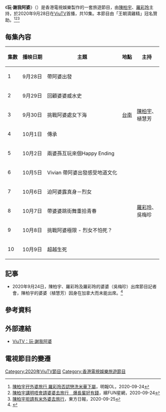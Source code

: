 {{电视节目信息框
| 名称 = 玩‧謝我阿婆
| 英文名称 = Travel with Grandma
| 图片 = Travel with Grandma.jpg
| 格式 = 旅遊，親情
| 主持 = [[陳柏宇|陳柏宇]]、植慧芳<br>[[羅彩玲|羅彩玲]]、吳梅珍
| 旁白 = 卡比
| 语言 = [[粵語|粵語]]
| 国家 = {{HKG}}
| 集数 = 10
| 每集长度 = 30分鐘（含廣告）
| 製作年份 = 2018年
| 監製 = {{tsl|yue|周雅霏}}
| 導演 = 水一易
| 外景 = {{TWN}}[[台南|台南]]<br>{{MEX}}
| 电视网 = [[ViuTV|ViuTV]]
| 图像制式 = [[16:9|16:9]]；[[高清电视|高清电视]] [[1080i|1080i]]
| 开始 = {{start date|2020|09|28}}
| 结束 = {{start date|2020|10|09}}
| 播出时间 = 逢星期一至五 22:30-23:00
| 制作公司 = [[香港電視娛樂|香港電視娛樂]]
}}
《'''玩‧謝我阿婆'''》（{{lang-en|Travel with Grandma}}）是香港電視娛樂製作的一套旅遊節目，由[[陳柏宇|陳柏宇]]、[[羅彩玲|羅彩玲]]主持，於2020年9月28日在[[ViuTV|ViuTV]]首播，共10集。本節目由「王朝滴雞精」冠名贊助。<ref>[https://ol.mingpao.com/ldy/showbiz/latest/20200924/1600937336082/ 陳柏宇孖外婆旅行 羅彩玲否認戀洗米華下屬]，明報OL，2020-09-24</ref><ref>[https://hk.on.cc/hk/bkn/cnt/entertainment/20200924/bkn-20200924190316696-0924_00862_001.html 陳柏宇講明唔會請婆婆去旅行　爆長輩好有錢]，繽FUN星網，2020-09-24</ref><ref>[https://orientaldaily.on.cc/cnt/entertainment/20200925/00282_012.html 陳柏宇拒請有米外婆去旅行]，東方日報，2020-09-25</ref>

== 每集內容 ==
{| class="wikitable"
! 集數 !! 播映日期 !! 主題 !! 地點 !! 主持
|-
| 1 || 9月28日 || 帶阿婆出發 || rowspan="5"|{{TWN}}[[台南|台南]] || rowspan="5"| [[陳柏宇|陳柏宇]]、<br>植慧芳
|-
| 2 || 9月29日 || 回顧婆婆威水史
|-
| 3 || 9月30日 || 挑戰阿婆處女下海
|-
| 4 || 10月1日 || 傳承
|-
| 5 || 10月2日 || 兩婆孫互玩來個Happy Ending
|-
| 6 || 10月5日 || Vivian 帶阿婆出發感受地道文化 || rowspan="5"|{{MEX}} || rowspan="5"| [[羅彩玲|羅彩玲]]、<br>吳梅珍
|-
| 7 || 10月6日 || 迫阿婆露真身－烈女
|-
| 8 || 10月7日 || 帶婆婆跳街舞重拾青春
|-
| 9 || 10月8日 || 挑戰阿婆極限 - 烈女不怕死？
|-
| 10 || 10月9日 || 超越生死
|}

== 記事 ==
* 2020年9月24日，陳柏宇、羅彩玲及羅彩玲的婆婆（吳梅珍）出席節目記者會，陳柏宇的婆婆（植慧芳）因身在加拿大而未能出席。<ref>{{Facebook post |video = y | user = |id =619565352062307 |title =《玩・謝我阿婆》記者會FB LIVE📡 |name =ViuTV |date = 2020-09-24|language= yue}}</ref>

== 參考資料 ==
{{reflist}}

== 外部連結 ==
* [https://viu.tv/encore/travel-with-grandma ViuTV：玩‧謝我阿婆] {{Wayback|url=https://viu.tv/encore/travel-with-grandma |date=20201102005841 }}

== 電視節目的變遷 ==
{{電視節目的變遷
| 電視台 = {{HKG}} [[ViuTV|ViuTV]]
| 播放檔次 = 星期一至五 22:30－23:00
| 上一節目 = [[踢館|踢館]]<br>（2020年9月7日－2020年9月25日）
| 節目名稱 = 玩‧謝我阿婆<br>（2020年9月28日－2020年10月9日）
| 下一節目 = [[當遊客不存在|當遊客不存在]]<br>（2020年10月12日－2020年10月30日）
| 2電視台 = {{HKG}} [[ViuTV|ViuTV]]
| 2播放檔次 = 星期二至六（星期一至五深夜）00:00－00:30
| 2上一節目 = [[阿女又戀嚟|阿女又戀嚟]]<br>（2022年2月8日－2022年2月26日） 
| 2節目名稱 = 玩·謝我阿婆<br>（2022年3月1日－2022年3月12日）
| 2下一節目 = [[臺灣文西Only_You|臺灣文西Only You]]<br>（2022年3月15日－2022年4月2日）
}}
{{2020年ViuTV實況娛樂}}
[[Category:2020年ViuTV節目|Category:2020年ViuTV節目]]
[[Category:香港電視娛樂旅遊節目|Category:香港電視娛樂旅遊節目]]
